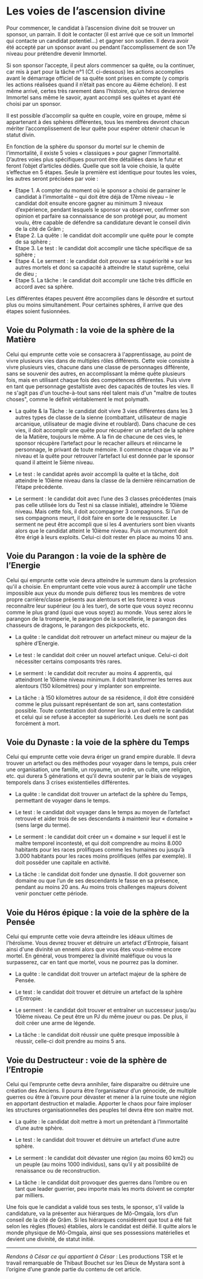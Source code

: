 # Les voies de l’ascension divine

Pour commencer, le candidat à l’ascension divine doit se trouver un sponsor, un parrain. Il doit le contacter (il est arrivé que ce soit un Immortel qui contacte un candidat potentiel…) et gagner son soutien. Il devra avoir été accepté par un sponsor avant ou pendant l’accomplissement de son 17e niveau pour prétendre devenir Immortel.

Si son sponsor l’accepte, il peut alors commencer sa quête, ou la continuer, car mis à part pour la tâche n°1 (Cf. ci-dessous) les actions accomplies avant le démarrage officiel de sa quête sont prises en compte (y compris les actions réalisées quand il n’était pas encore au 4ième échelon). Il est même arrivé, certes très rarement dans l’histoire, qu’un héros devienne Immortel sans même le savoir, ayant accompli ses quêtes et ayant été choisi par un sponsor.

Il est possible d’accomplir sa quête en couple, voire en groupe, même si appartenant à des sphères différentes, tous les membres devront chacun mériter l’accomplissement de leur quête pour espérer obtenir chacun le statut divin.

En fonction de la sphère du sponsor du mortel sur le chemin de l’immortalité, il existe 5 voies « classiques » pour gagner l’immortalité. D’autres voies plus spécifiques pourront être détaillées dans le futur et feront l’objet d’articles dédiés.
Quelle que soit la voie choisie, la quête s’effectue en 5 étapes. Seule la première est identique pour toutes les voies, les autres seront précisées par voie :

* Etape 1. A compter du moment où le sponsor a choisi de parrainer le candidat à l’immortalité
– qui doit être déjà de 17ème niveau – le candidat doit ensuite encore gagner au minimum 3 niveaux d’expérience, pendant lesquels le sponsor va observer, confirmer son opinion et parfaire sa connaissance de son protégé pour, au moment voulu, être capable de défendre sa candidature devant le conseil divin de la cité de Grâm ;
* Etape 2. La quête : le candidat doit accomplir une quête pour le compte de sa sphère ;
* Etape 3. Le test : le candidat doit accomplir une tâche spécifique de sa sphère ;
* Etape 4. Le serment : le candidat doit prouver sa « supériorité » sur les autres mortels et donc sa capacité à atteindre le statut suprême, celui de dieu ;
* Etape 5. La tâche : le candidat doit accomplir une tâche très difficile en accord avec sa sphère.

Les différentes étapes peuvent être accomplies dans le désordre et surtout plus ou moins simultanément. Pour certaines sphères, il arrive que des étapes soient fusionnées.

## Voie du Polymath : la voie de la sphère de la Matière

Celui qui emprunte cette voie se consacrera à l'apprentissage, au point de vivre plusieurs vies dans de multiples rôles différents. Cette voie consiste à vivre plusieurs vies, chacune dans une classe de personnages différente, sans se souvenir des autres, en accomplissant la même quête plusieurs fois, mais en utilisant chaque fois des compétences différentes. Puis vivre en tant que personnage gestaltiste avec des capacités de toutes les vies. Il ne s'agit pas d'un touche-à-tout sans réel talent mais d'un "maître de toutes choses", comme le définit véritablement le mot polymath.

* La quête & la Tâche : le candidat doit vivre 3 vies différentes dans les 3 autres types de classe de la sienne (combattant, utilisateur de magie arcanique, utilisateur de magie divine et roublard). Dans chacune de ces vies, il doit accomplir une quête pour récupérer un artefact de la sphère de la Matière, toujours le même. A la fin de chacune de ces vies, le sponsor récupère l’artefact pour le recacher ailleurs et réincarne le personnage, le privant de toute mémoire. Il commence chaque vie au 1° niveau et la quête pour retrouver l’artefact lui est donnée par le sponsor quand il atteint le 5ième niveau.

* Le test : le candidat après avoir accompli la quête et la tâche, doit atteindre le 10ième niveau dans la classe de la dernière réincarnation de l’étape précédente.

* Le serment : le candidat doit avec l’une des 3 classes précédentes (mais pas celle utilisée lors du Test ni sa classe initiale), atteindre le 10ième niveau. Mais cette fois, il doit accompagner 3 compagnons. Si l’un de ses compagnons meurt, il doit faire en sorte de le ressusciter. Le serment ne peut être accompli que si les 4 aventuriers sont bien vivants alors que le candidat atteint le 10ième niveau. Puis un monument doit être érigé à leurs exploits. Celui-ci doit rester en place au moins 10 ans.

## Voie du Parangon : la voie de la sphère de l’Energie

Celui qui emprunte cette voie devra atteindre le summum dans la profession qu'il a choisie. En empruntant cette voie vous aurez à accomplir une tâche impossible aux yeux du monde puis défierez tous les membres de votre propre carrière/classe présents aux alentours et les forcerez à vous reconnaître leur supérieur (ou à les tuer), de sorte que vous soyez reconnu comme le plus grand (quoi que vous soyez) au monde. Vous serez alors le parangon de la tromperie, le parangon de la sorcellerie, le parangon des chasseurs de dragons, le parangon des pickpockets, etc.

* La quête : le candidat doit retrouver un artefact mineur ou majeur de la sphère d’Energie.

* Le test : le candidat doit créer un nouvel artefact unique. Celui-ci doit nécessiter certains composants très rares.

* Le serment : le candidat doit recruter au moins 4 apprentis, qui atteindront le 10ième niveau minimum. Il doit transformer les terres aux alentours (150 kilomètres) pour y implanter son empreinte.

* La tâche : à 150 kilomètres autour de sa résidence, il doit être considéré comme le plus puissant représentant de son art, sans contestation possible. Toute contestation doit donner lieu à un duel entre le candidat et celui qui se refuse à accepter sa supériorité. Les duels ne sont pas forcément à mort.

## Voie du Dynaste : la voie de la sphère du Temps

Celui qui emprunte cette voie devra ériger un grand empire durable. Il devra trouver un artefact ou des méthodes pour voyager dans le temps, puis créer une organisation, une famille, un royaume, un ordre, un culte, une religion, etc. qui durera 5 générations et qu’il devra soutenir par le biais de voyages temporels dans 3 crises existentielles différentes.

* La quête : le candidat doit trouver un artefact de la sphère du Temps, permettant de voyager dans le temps.

* Le test : le candidat doit voyager dans le temps au moyen de l’artefact retrouvé et aider trois de ses descendants à maintenir leur « domaine » (sens large du terme).

* Le serment : le candidat doit créer un « domaine » sur lequel il est le maître temporel incontesté, et qui doit comprendre au moins 8.000 habitants pour les races prolifiques comme les humaines ou jusqu’à 3.000 habitants pour les races moins prolifiques (elfes par exemple). Il doit posséder une capitale en activité.

* La tâche : le candidat doit fonder une dynastie. Il doit gouverner son domaine ou que l’un de ses descendants le fasse en sa présence, pendant au moins 20 ans. Au moins trois challenges majeurs doivent venir ponctuer cette période.

## Voie du Héros épique : la voie de la sphère de la Pensée

Celui qui emprunte cette voie devra atteindre les idéaux ultimes de l'héroïsme. Vous devrez trouver et détruire un artefact d'Entropie, faisant ainsi d'une divinité un ennemi alors que vous êtes vous-même encore mortel. En général, vous tromperez la divinité maléfique ou vous la surpasserez, car en tant que mortel, vous ne pourrez pas la dominer.

* La quête : le candidat doit trouver un artefact majeur de la sphère de Pensée.

* Le test : le candidat doit trouver et détruire un artefact de la sphère d’Entropie.

* Le serment : le candidat doit trouver et entraîner un successeur jusqu’au 10ième niveau. Ce peut être un PJ du même joueur ou pas. De plus, il doit créer une arme de légende.

* La tâche : le candidat doit réussir une quête presque impossible à réussir, celle-ci doit prendre au moins 5 ans.

## Voie du Destructeur : voie de la sphère de l’Entropie

Celui qui l’emprunte cette devra annihiler, faire disparaitre ou détruire une création des Anciens. Il pourra être l’organisateur d’un génocide, de multiple guerres ou être à l’œuvre pour dévaster et mener à la ruine toute une région en apportant destruction et maladie. Apporter le chaos pour faire imploser les structures organisationnelles des peuples tel devra être son maitre mot.

* La quête : le candidat doit mettre à mort un prétendant à l’Immortalité d’une autre sphère.

* Le test : le candidat doit trouver et détruire un artefact d’une autre sphère.

* Le serment : le candidat doit dévaster une région (au moins 60 km2) ou un peuple (au moins 1000 individus), sans qu’il y ait possibilité de renaissance ou de reconstruction. 

* La tâche : le candidat doit provoquer des guerres dans l’ombre ou en tant que leader guerrier, peu importe mais les morts doivent se compter par milliers.


Une fois que le candidat a validé tous ses tests, le sponsor, s’il valide la candidature, va la présenter aux hiérarques de Mô-Omgaïa, lors d’un conseil de la cité de Grâm. Si les hiérarques considèrent que tout a été fait selon les règles (floues) établies, alors le candidat est déifié. Il quitte alors le monde physique de Mô-Omgaïa, ainsi que ses possessions matérielles et devient une divinité, de statut initié.




---
_Rendons à César ce qui appartient à César_ : Les productions TSR et le travail remarquable de Thibaut Bouchet sur les Dieux de Mystara sont à l’origine d’une grande partie du contenu de cet article.
